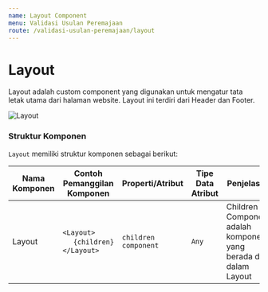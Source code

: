 ```yaml
---
name: Layout Component
menu: Validasi Usulan Peremajaan
route: /validasi-usulan-peremajaan/layout
---
```


# Layout

Layout adalah custom component yang digunakan untuk
mengatur tata letak utama dari halaman website.
Layout ini terdiri dari Header dan Footer.

![Layout](../../src/img/Layout.png)

### Struktur Komponen

`Layout` memiliki struktur komponen sebagai berikut:

| Nama Komponen | Contoh Pemanggilan <br/> Komponen                                             | Properti/Atribut     | Tipe Data <br/> Atribut | Penjelasan                                                                 |
| ------------- | ----------------------------------------------------------------------------- | -------------------- | ----------------------- | -------------------------------------------------------------------------- |
| Layout        | `<Layout>` <br/> &nbsp;&nbsp;&nbsp;&nbsp;&nbsp;`{children}` <br/> `</Layout>` | `children component` | `Any`                   | Children Component adalah <br/> komponen yang berada di dalam <br/> Layout |
